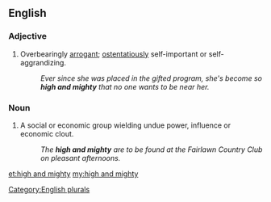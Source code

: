 ==English==

===Adjective===
{{en-adj|head=[[high]] [[and]] [[mighty]]|high and mightier|sup=high and mightiest|more}}
# {{context|idiomatic|lang=en}} Overbearingly [[arrogant]]; [[ostentatiously]] self-important or self-aggrandizing.
#: ''Ever since she was placed in the gifted program, she's become so '''high and mighty''' that no one wants to be near her.''

===Noun===
{{en-noun|head=-|[[high]] [[and]] [[mighty]]}} 

# {{context|idiomatic|lang=en}} A social or economic group wielding undue power, influence or economic clout.
#: ''The '''high and mighty''' are to be found at the Fairlawn Country Club on pleasant afternoons.''

[[Category:English plurals]]

[[et:high and mighty]]
[[my:high and mighty]]